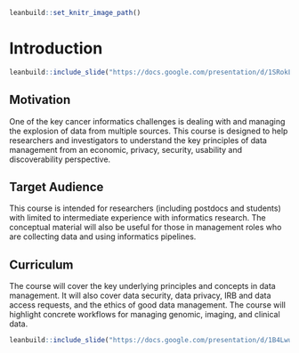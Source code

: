 

```r
leanbuild::set_knitr_image_path()
```

# Introduction

```r
leanbuild::include_slide("https://docs.google.com/presentation/d/1SRokLaGAc2hiwJSN26FHE0ZEEhPr3KQdyMICic8kAcs/edit#slide=id.p")
```

## Motivation

One of the key cancer informatics challenges is dealing with and managing the explosion of data from multiple sources. This course is designed to help researchers and investigators to understand the key principles of data management from an economic, privacy, security, usability and discoverability perspective. 

## Target Audience 

This course is intended for researchers (including postdocs and students) with limited to intermediate experience with informatics research. The conceptual material will also be useful for those in management roles who are collecting data and using informatics pipelines.

## Curriculum 

The course will cover the key underlying principles and concepts in data management. It will also cover data security, data privacy, IRB and data access requests, and the ethics of good data management. The course will highlight concrete workflows for managing genomic, imaging, and clinical data. 


```r
leanbuild::include_slide("https://docs.google.com/presentation/d/1B4LwuvgA6aUopOHEAbES1Agjy7Ex2IpVAoUIoBFbsq0/edit#slide=id.gf5f8818810_1_5")
```
